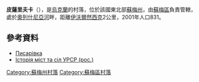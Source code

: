 {{coord|51|4|32|N|34|49|35|E|scale:100000|display=title}}

'''皮薩里夫卡'''（{{lang-uk|Писарівка}}），是[[烏克蘭|烏克蘭]]的村落，位於該國東北部[[蘇梅州|蘇梅州]]，由[[蘇梅區|蘇梅區]]負責管轄，處於[[奧列什尼亞河_(普肖爾河支流)|奧列什尼亞河]]畔，距離[[伊沃爾然西克|伊沃爾然西克]]2公里，2001年人口831。

==參考資料==
*[http://w1.c1.rada.gov.ua/pls/z7502/A005?rdat1=20.12.2011&rf7571=30134 Писарівка]
* [https://web.archive.org/web/20120116172432/http://www.igsu.org.ua/Sumskaja.obl/Sumskij.rajon/Hotenx.html Історія міст та сіл УРСР (рос.)]

{{DEFAULTSORT:Писарівка}}
[[Category:蘇梅州村落|Category:蘇梅州村落]]
[[Category:蘇梅區村落|Category:蘇梅區村落]]


{{Sumy-geo-stub}}